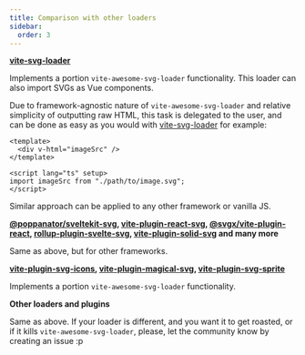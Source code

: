 ```yaml
---
title: Comparison with other loaders
sidebar:
  order: 3
---
```


**[vite-svg-loader](https://github.com/jpkleemans/vite-svg-loader)**

Implements a portion `vite-awesome-svg-loader` functionality. This loader can also import SVGs as Vue components.

Due to framework-agnostic nature of `vite-awesome-svg-loader` and relative simplicity of outputting raw HTML, this task is delegated to the user, and can be done as easy as you would with [vite-svg-loader](https://github.com/jpkleemans/vite-svg-loader) for example:

```vue
<template>
  <div v-html="imageSrc" />
</template>

<script lang="ts" setup>
import imageSrc from "./path/to/image.svg";
</script>
```

Similar approach can be applied to any other framework or vanilla JS.

**[@poppanator/sveltekit-svg](https://github.com/poppa/sveltekit-svg), [vite-plugin-react-svg](https://github.com/damianstasik/vite-svg), [@svgx/vite-plugin-react](https://github.com/salihbenlalla/svgx), [rollup-plugin-svelte-svg](https://www.npmjs.com/package/rollup-plugin-svelte-svg), [vite-plugin-solid-svg](https://github.com/jfgodoy/vite-plugin-solid-svg) and many more**

Same as above, but for other frameworks.

**[vite-plugin-svg-icons](https://github.com/vbenjs/vite-plugin-svg-icons/), [vite-plugin-magical-svg](https://github.com/cyyynthia/vite-plugin-magical-svg), [vite-plugin-svg-sprite](https://github.com/meowtec/vite-plugin-svg-sprite)**

Implements a portion `vite-awesome-svg-loader` functionality.

**Other loaders and plugins**

Same as above. If your loader is different, and you want it to get roasted, or if it kills `vite-awesome-svg-loader`, please, let the community know by creating an issue :p